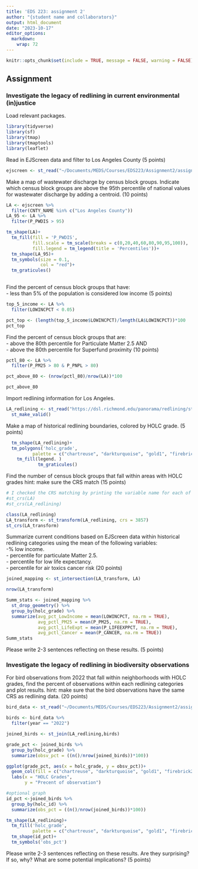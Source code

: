 ```yaml
---
title: 'EDS 223: assignment 2'
author: "{student name and collaborators}"
output: html_document
date: "2023-10-17"
editor_options: 
  markdown: 
    wrap: 72
---
```


```r
knitr::opts_chunk$set(include = TRUE, message = FALSE, warning = FALSE)
```

## Assignment

### Investigate the legacy of redlining in current environmental (in)justice

Load relevant packages.

```r
library(tidyverse)
library(sf)
library(tmap)
library(tmaptools)
library(leaflet)
```

Read in EJScreen data and filter to Los Angeles County (5 points)

```r
ejscreen <- st_read("~/Documents/MEDS/Courses/EDS223/Assignment2/assignment-2-hmchilders/data/EJSCREEN_2023_BG_StatePct_with_AS_CNMI_GU_VI.gdb/")
```

Make a map of wastewater discharge by census block groups. Indicate
which census block groups are above the 95th percentile of national
values for wastewater discharge by adding a centroid. (10 points)

```r
LA <- ejscreen %>%
  filter(CNTY_NAME %in% c("Los Angeles County"))
LA_95 <- LA %>% 
  filter(P_PWDIS > 95)

tm_shape(LA)+
  tm_fill(fill = 'P_PWDIS',
          fill.scale = tm_scale(breaks = c(0,20,40,60,80,90,95,100)),
          fill.legend = tm_legend(title = 'Percentiles'))+
  tm_shape(LA_95)+
  tm_symbols(size = 0.1,
             col = "red")+
  tm_graticules()
  
```

Find the percent of census block groups that have:\
- less than 5% of the population is considered low income (5 points)

```r
top_5_income <- LA %>% 
  filter(LOWINCPCT < 0.05)

pct_top <- (length(top_5_income$LOWINCPCT)/length(LA$LOWINCPCT))*100
pct_top


```

Find the percent of census block groups that are:\
- above the 80th percentile for Particulate Matter 2.5 AND\
- above the 80th percentile for Superfund proximity (10 points)

```r
pctl_80 <- LA %>% 
  filter(P_PM25 > 80 & P_PNPL > 80)

pct_above_80 <- (nrow(pctl_80)/nrow(LA))*100

pct_above_80

```

Import redlining information for Los Angeles.

```r
LA_redlining <- st_read("https://dsl.richmond.edu/panorama/redlining/static/downloads/geojson/CALosAngeles1939.geojson") %>%
  st_make_valid()

```

Make a map of historical redlining boundaries, colored by HOLC grade. (5
points)

```r
  tm_shape(LA_redlining)+
  tm_polygons('holc_grade',
          palette = c("chartreuse", "darkturquoise", "gold1", "firebrick2") )+
    tm_fill(legend. )
            tm_graticules()

```

Find the number of census block groups that fall within areas with HOLC
grades hint: make sure the CRS match (15 points)

```r
# I checked the CRS matching by printing the variable name for each of the two datasets, since they did not match, I will have to match them as shown below:
#st_crs(LA)
#st_crs(LA_redlining)

class(LA_redlining)
LA_transform <- st_transform(LA_redlining, crs = 3857)
st_crs(LA_transform)

```

Summarize current conditions based on EJScreen data within historical
redlining categories using the mean of the following variables:\
-% low income.\
- percentile for particulate Matter 2.5.\
- percentile for low life expectancy.\
- percentile for air toxics cancer risk (20 points)

```r
joined_mapping <- st_intersection(LA_transform, LA)

nrow(LA_transform)

Summ_stats <- joined_mapping %>%
  st_drop_geometry() %>% 
  group_by(holc_grade) %>% 
  summarize(avg_pct_LowIncome = mean(LOWINCPCT, na.rm = TRUE),
            avg_pctl_PM25 = mean(P_PM25, na.rm = TRUE),
            avg_pctl_LifeExpt = mean(P_LIFEEXPPCT, na.rm = TRUE),
            avg_pctl_Cancer = mean(P_CANCER, na.rm = TRUE))
Summ_stats


```

Please write 2-3 sentences reflecting on these results. (5 points)

### Investigate the legacy of redlining in biodiversity observations

For bird observations from 2022 that fall within neighborhoods with HOLC
grades, find the percent of observations within each redlining
categories and plot results. hint: make sure that the bird observations
have the same CRS as redlining data. (20 points)

```r
bird_data <- st_read("~/Documents/MEDS/Courses/EDS223/Assignment2/assignment-2-hmchilders/data/gbif-birds-LA/")


```

```r
birds <- bird_data %>% 
  filter(year == "2022")

joined_birds <- st_join(LA_redlining,birds)
```

```r
grade_pct <- joined_birds %>% 
  group_by(holc_grade) %>% 
  summarize(obsv_pct = ((n()/nrow(joined_birds))*100))

ggplot(grade_pct, aes(x = holc_grade, y = obsv_pct))+
  geom_col(fill = c("chartreuse", "darkturquoise", "gold1", "firebrick2"))+
  labs(x = "HOLC Grades",
       y = "Precent of observation")
```

```r
#optional graph
id_pct <-joined_birds %>% 
  group_by(holc_id) %>% 
  summarize(obs_pct = ((n()/nrow(joined_birds))*100))

tm_shape(LA_redlining)+
  tm_fill('holc_grade', 
          palette = c("chartreuse", "darkturquoise", "gold1", "firebrick2" ))+
  tm_shape(id_pct)+
  tm_symbols('obs_pct')
```

Please write 2-3 sentences reflecting on these results. Are they
surprising? If so, why? What are some potential implications? (5 points)

